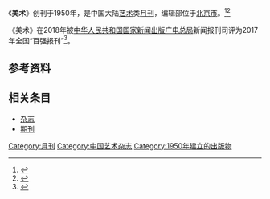 {{Infobox magazine
| title = 美术 
| image_file = 
| image_size = 
| image_caption =
| editor = 
| editor_title =  
| staff_writer =  
| founder =  
| frequency = 月刊
| circulation = 
| category = 艺术
| company = [[中国文学艺术界联合会|中国文学艺术界联合会]]（主管单位）
| 出版者= 中国美术家协会（主办单位）
| firstdate = [[1950年|1950年]]
| 创刊地区= [[中国大陆|中国大陆]]
| 总部所在地   =[[北京市|北京市]]
| language = [[中文|中文]]
| website = [http://www.mszzs.net/ 《美术》的官方网站]
| issn = 1003-1774
| CN   = CN11-1311/J
}}
《'''美术'''》创刊于1950年，是中国大陆[[艺术|艺术]]类[[杂志#出版|月刊]]，编辑部位于[[北京市|北京市]]。<ref name="知网1">{{Cite web|title=美术|url=https://navi.cnki.net/knavi/JournalDetail?pcode=CJFD&pykm=MEIS|accessdate=2021-02-02|work=navi.cnki.net|publisher=[[中国知网|中国知网]]}}</ref><ref name="维普1">{{Cite web|title=美术 - 维普中文期刊|url=http://www.cqvip.com/qikan/Detail.aspx?gch=80431X|accessdate=2021-02-02|author=|date=|format=|publisher=[[维普|维普]]|language=}}</ref>

《美术》在2018年被[[中华人民共和国国家新闻出版广电总局|中华人民共和国国家新闻出版广电总局]]新闻报刊司评为2017年全国“百强报刊”<ref>{{Cite web|title=2017年全国“百强报刊”推荐名单开始公示|url=http://www.ce.cn/culture/gd/201801/16/t20180116_27756145.shtml|accessdate=2021-02-10|author=赵新乐（中国新闻出版广电报）|date=2018-01-16|format=|work=www.ce.cn|publisher=[[中国经济网|中国经济网]]|language=|archive-date=2020-11-05|archive-url=https://web.archive.org/web/20201105014543/http://www.ce.cn/culture/gd/201801/16/t20180116_27756145.shtml|dead-url=no}}</ref>。
== 参考资料 ==
{{reflist|2}}

== 相关条目 ==

* [[杂志|杂志]]
* [[期刊|期刊]]

{{pub-stub}}
{{全国百强报刊|2017}}

[[Category:月刊|Category:月刊]]
[[Category:中国艺术杂志|Category:中国艺术杂志]]
[[Category:1950年建立的出版物|Category:1950年建立的出版物]]